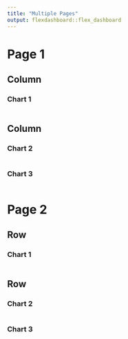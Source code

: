 ```yaml
---
title: "Multiple Pages"
output: flexdashboard::flex_dashboard
---
```


Page 1
=====================================  
    
Column {data-width=600}
-------------------------------------
    
### Chart 1
    
```r
```
   
Column {data-width=400}
-------------------------------------
   
### Chart 2

```r
```   
 
### Chart 3
    
```r
```

Page 2 {data-orientation=rows}
=====================================     
   
Row {data-height=600}
-------------------------------------

### Chart 1

```r
```

Row {data-height=400}
-------------------------------------
   
### Chart 2

```r
```   
    
### Chart 3

```r
```
